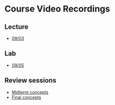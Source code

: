 # Course Video Recordings {.unnumbered}

## Lecture

- [09/03](https://mediaspace.wisc.edu/media/glm_2025_0903/1_qef89lqx)

## Lab

- [09/05](https://mediaspace.wisc.edu/media/glmlab_2025_0905/1_67gru0gu) 

  
## Review sessions

- [Midterm concepts]()
- [Final concepts]()